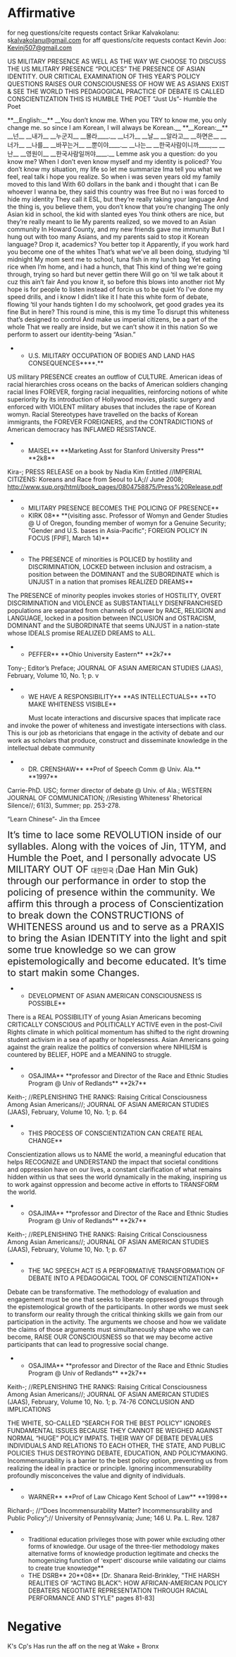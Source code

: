 =Affirmative= 

for neg questions/cite requests contact Srikar Kalvakolanu: s<span class="gI"><span class="go">[[mailto:kalvakolanu@gmail.com|kalvakolanu@gmail.com]]</span></span>
for aff questions/cite requests contact Kevin Joo: [[mailto:Kevinj507@gmail.com|Kevinj507@gmail.com]]

<span class="Underline">US MILITARY PRESENCE AS WELL AS THE WAY WE CHOOSE TO DISCUSS THE US MILITARY PRESENCE “POLICES” THE PRESENCE OF ASIAN IDENTITY. OUR CRITICAL EXAMINATION OF THIS YEAR’S POLICY QUESTIONS RAISES OUR CONSCIOUSNESS OF HOW WE AS ASIANS EXIST & SEE THE WORLD THIS PEDAGOGICAL PRACTICE OF DEBATE IS CALLED CONSCIENTIZATION</span>
THIS IS HUMBLE THE POET 
“Just Us”- Humble the Poet


<span style="margin-bottom: 0.0001pt;">**__English:__** __You don’t know me. When you TRY to know me, you only change me. so since I am Korean, I will always be Korean.__</span>
<span style="margin-bottom: 0.0001pt;">**__Korean:__** __넌__ __내가__ __누군지__ __몰라____.__ __너가__ __날__ __알라고__ __하면은__ __너가__ __나를__ __바꾸는거__ __뿐이야____.__ __나는__ __한국사람이니까____,__ __난__ __영원이__ __한국사람일꺼야____.__ </span>
<span style="margin-bottom: 0.0001pt;">Lemme ask you a question: do you know me?</span>
<span style="margin-bottom: 0.0001pt;">When I don’t even know myself and my identity is policed?</span>
<span style="margin-bottom: 0.0001pt;">You don’t know my situation, my life so let me summarize</span>
<span style="margin-bottom: 0.0001pt;">Ima tell you what we feel, real talk i hope you realize.</span>
<span style="margin-bottom: 0.0001pt;">So when i was seven years old my family moved to this land</span>
<span style="margin-bottom: 0.0001pt;">With 60 dollars in the bank and i thought that i can</span>
<span style="margin-bottom: 0.0001pt;">Be whoever I wanna be, they said this country was free</span>
<span style="margin-bottom: 0.0001pt;">But no i was forced to hide my identity</span>
<span style="margin-bottom: 0.0001pt;">They call it ESL, but they’re really taking your language</span>
<span style="margin-bottom: 0.0001pt;">And the thing is, you believe them, you don’t know that you’re changing</span>
<span style="margin-bottom: 0.0001pt;">The only Asian kid in school, the kid with slanted eyes</span>
<span style="margin-bottom: 0.0001pt;">You think others are nice, but they’re really meant to lie</span>
<span style="margin-bottom: 0.0001pt;">My parents realized, so we moved to an Asian community</span>
<span style="margin-bottom: 0.0001pt;">In Howard County, and my new friends gave me immunity</span>
<span style="margin-bottom: 0.0001pt;">But I hung out with too many Asians, and my parents said to stop it</span>
<span style="margin-bottom: 0.0001pt;">Korean language? Drop it, academics? You better top it</span>
<span style="margin-bottom: 0.0001pt;">Apparently, if you work hard you become one of the whites</span>
<span style="margin-bottom: 0.0001pt;">That’s what we've all been doing, studying ‘til midnight</span>
<span style="margin-bottom: 0.0001pt;">My mom sent me to school, tuna fish in my lunch bag</span>
<span style="margin-bottom: 0.0001pt;">Yet eating rice when I’m home, and i had a hunch, that</span>
<span style="margin-bottom: 0.0001pt;">This kind of thing we're going through, trying so hard but never gettin there</span>
<span style="margin-bottom: 0.0001pt;">Will go on ‘til we talk about it cuz this ain’t fair</span>
<span style="margin-bottom: 0.0001pt;">And you know it, so before this blows into another riot</span>
<span style="margin-bottom: 0.0001pt;">My hope is for people to listen instead of forcin us to be quiet</span>
<span style="margin-bottom: 0.0001pt;">Yo I’ve done my speed drills, and i know I didn’t like it</span>
<span style="margin-bottom: 0.0001pt;">I hate this white form of debate, flowing ‘til your hands tighten</span>
<span style="margin-bottom: 0.0001pt;">I do my schoolwork, get good grades yea its fine</span>
<span style="margin-bottom: 0.0001pt;">But in here? This round is mine, this is my time</span>
<span style="margin-bottom: 0.0001pt;">To disrupt this whiteness that’s designed to control</span>
<span style="margin-bottom: 0.0001pt;">And make us imperial citizens, be a part of the whole</span>
<span style="margin-bottom: 0.0001pt;">That we really are inside, but we can’t show it in this nation</span>
<span style="margin-bottom: 0.0001pt;">So we perform to assert our identity-being “Asian.”</span>


**U.S. MILITARY OCCUPATION OF BODIES AND LAND HAS CONSEQUENCES****.** 
US military PRESENCE creates an outflow of CULTURE. American ideas of racial hierarchies cross oceans on the backs of American soldiers changing racial lines FOREVER, forging racial inequalities, reinforcing notions of white superiority by its introduction of Hollywood movies, plastic surgery and enforced with VIOLENT military abuses that includes the rape of Korean womyn. Racial Stereotypes have travelled on the backs of Korean immigrants, the FOREVER FOREIGNERS, and the CONTRADICTIONS of American democracy has INFLAMED RESISTANCE. 
**MAISEL** **Marketing Asst for Stanford University Press** **2k8**
Kira-; PRESS RELEASE on a book by Nadia Kim Entitled //IMPERIAL CITIZENS: Koreans and Race from Seoul to LA;// June 2008; [[http://www.sup.org/html/book_pages/0804758875/Press%20Release.pdf]]





**MILITARY PRESENCE BECOMES THE POLICING OF PRESENCE**
**KIRK 08** **(visiting assc. Professor of Womyn and Gender Studies @ U of Oregon, founding member of womyn for a Genuine Security; "Gender and U.S. bases in Asia-Pacific"; FOREIGN POLICY IN FOCUS [FPIF], March 14)**






**The PRESENCE of minorities is POLICED by hostility and DISCRIMINATION, LOCKED between inclusion and ostracism, a position between the DOMINANT and the SUBORDINATE which is UNJUST in a nation that promises REALIZED DREAMS**
The PRESENCE of minority peoples invokes stories of HOSTILITY, OVERT DISCRIMINATION and VIOLENCE as SUBSTANTIALLY DISENFRANCHISED populations are separated from channels of power by RACE, RELIGION and LANGUAGE, locked in a position between INCLUSION and OSTRACISM, DOMINANT and the SUBORDINATE that seems UNJUST in a nation-state whose IDEALS promise REALIZED DREAMS to ALL.
**PEFFER** **Ohio University Eastern** **2k7**
Tony-; Editor’s Preface; JOURNAL OF ASIAN AMERICAN STUDIES (JAAS), February, Volume 10, No. 1; p. v





**WE HAVE A RESPONSIBILITY** **AS INTELLECTUALS** **TO MAKE WHITENESS VISIBLE**
<span style="margin-left: 36pt; text-indent: -18pt;">Must locate interactions and discursive spaces that implicate race and invoke the power of whiteness and investigate intersections with class. This is our job as rhetoricians that engage in the activity of debate and our work as scholars that produce, construct and disseminate knowledge in the intellectual debate community</span>
**DR. CRENSHAW** **Prof of Speech Comm @ Univ. Ala.** **1997**
Carrie-PhD. USC; former director of debate @ Univ. of Ala.; WESTERN JOURNAL OF COMMUNICATION; 
//Resisting Whiteness’ Rhetorical Silence//; 61(3), Summer; pp. 253-278.




“Learn Chinese”- Jin tha Emcee


<span style="font-size: 16pt;">It’s time to lace some REVOLUTION inside of our syllables. Along with the voices of Jin, 1TYM, and Humble the Poet,  and I personally advocate US MILITARY OUT OF </span>대한민국 (<span style="font-size: 16pt;">Dae Han Min Guk) through our performance in order to stop the policing of presence within the community. We affirm this through a process of Conscientization to break down the CONSTRUCTIONS of WHITENESS around us and to serve as a PRAXIS to bring the Asian IDENTITY into the light and spit some true knowledge so we can grow epistemologically and become educated. It’s time to start makin some Changes.</span>



**DEVELOPMENT OF ASIAN AMERICAN CONSCIOUSNESS IS POSSIBLE**
There is a REAL POSSIBILITY of young Asian Americans becoming CRITICALLY CONSCIOUS and POLITICALLY ACTIVE even in the post-Civil Rights climate in which political momentum has shifted to the right drowning student activism in a sea of apathy or hopelessness. Asian Americans going against the grain realize the politics of conversion where NIHILISM is countered by BELIEF, HOPE and a MEANING to struggle.
**OSAJIMA** **professor and Director of the Race and Ethnic Studies Program @ Univ of Redlands** **2k7**
Keith-; //REPLENISHING THE RANKS: Raising Critical Consciousness Among Asian Americans//; JOURNAL OF ASIAN AMERICAN STUDIES (JAAS), February, Volume 10, No. 1; p. 64





**THIS PROCESS OF CONSCIENTIZATION CAN CREATE REAL CHANGE**
Conscientization allows us to NAME the world, a meaningful education that helps RECOGNIZE and UNDERSTAND the impact that societal conditions and oppression have on our lives, a constant clarification of what remains hidden within us that sees the world dynamically in the making, inspiring us to work against oppression and become active in efforts to TRANSFORM the world.
**OSAJIMA** **professor and Director of the Race and Ethnic Studies Program @ Univ of Redlands** **2k7**
Keith-; //REPLENISHING THE RANKS: Raising Critical Consciousness Among Asian Americans//; JOURNAL OF ASIAN AMERICAN STUDIES (JAAS), February, Volume 10, No. 1; p. 67





**THE 1AC SPEECH ACT IS A PERFORMATIVE TRANSFORMATION OF DEBATE INTO A PEDAGOGICAL TOOL OF CONSCIENTIZATION** 
Debate can be transformative. The methodology of evaluation and engagement must be one that seeks to liberate oppressed groups through the epistemological growth of the participants. In other words we must seek to transform our reality through the critical thinking skills we gain from our participation in the activity. The arguments we choose and how we validate the claims of those arguments must simultaneously shape who we can become, RAISE OUR CONSCIOUSNESS so that we may become active participants that can lead to progressive social change.
**OSAJIMA** **professor and Director of the Race and Ethnic Studies Program @ Univ of Redlands** **2k7**
Keith-; //REPLENISHING THE RANKS: Raising Critical Consciousness Among Asian Americans//; JOURNAL OF ASIAN AMERICAN STUDIES (JAAS), February, Volume 10, No. 1; p. 74-76
CONCLUSION AND IMPLICATIONS





THE WHITE, SO-CALLED “SEARCH FOR THE BEST POLICY” IGNORES FUNDAMENTAL ISSUES BECAUSE THEY CANNOT BE WEIGHED AGAINST NORMAL “HUGE” POLICY IMPATS. THEIR WAY OF DEBATE DEVALUES INDIVIDUALS AND RELATIONS TO EACH OTHER, THE STATE, AND PUBLIC POLICIES THUS DESTROYING DEBATE, EDUCATION, AND POLICYMAKING.
Incommensurability is a barrier to the best policy option, preventing us from realizing the ideal in practice or principle. Ignoring incommensurability profoundly misconceives the value and dignity of individuals.
**WARNER** **Prof of Law Chicago Kent School of Law** **1998**
Richard-; //“Does Incommensurability Matter? Incommensurability and Public Policy”;//
University of Pennsylvania; June; 146 U. Pa. L. Rev. 1287





**<span style="font-size: 10pt; line-height: 115%;">Traditional education privileges those with power while excluding other forms of knowledge. Our usage of the three-tier methodology makes alternative forms of knowledge production legitimate and checks the homogenizing function of 'expert' discourse while validating our claims to create true knowledge</span>**
**THE DSRB** 20**08** [Dr. Shanara Reid-Brinkley, "THE HARSH REALITIES OF “ACTING BLACK”: HOW AFRICAN-AMERICAN POLICY DEBATERS NEGOTIATE REPRESENTATION THROUGH RACIAL PERFORMANCE AND STYLE" pages 81-83]

=Negative= 
K's
Cp's
Has run the aff on the neg at Wake + Bronx